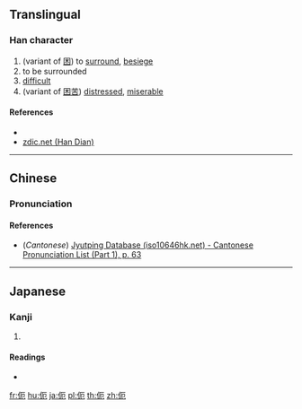 {{character info/new}}
==Translingual==

===Han character===
{{Han char|rn=9|rad=人|as=04|sn=6|four=|canj=OMSU|ids=⿰亻厄}}

# (variant of [[困]]) to [[surround]], [[besiege]]
# to be surrounded
# [[difficult]]
# (variant of [[困苦]]) [[distressed]], [[miserable]]

====References====
* {{Han ref|kx=0095.190|dkj=00434|dj=0202.030|hdz=10120.040|uh=4F0C|ud=20236}}
* [http://www.zdic.net/zd/zi/ZdicE4ZdicBCZdic8C.htm zdic.net (Han Dian)]

----

==Chinese==
{{zh-forms}}

===Pronunciation===
{{zh-pron
|m=ài
|c=aai3,ngaai3
|mc=
|oc=
|ma=
|cat=v,a
}}

====References====
* (''Cantonese'') [http://www.iso10646hk.net/jp/document/download.jsp Jyutping Database (iso10646hk.net) - Cantonese Pronunciation List (Part 1), p. 63]

----

==Japanese==

===Kanji===
{{ja-kanji|grade=|rs=人04}}

# {{defn|lang=ja|sort=人04}}

====Readings====
* {{ja-readings|on=[[あい]] (ai), [[あ]] (a)|kun=[[くるしむ]] (kurushimu)}}

[[fr:伌]]
[[hu:伌]]
[[ja:伌]]
[[pl:伌]]
[[th:伌]]
[[zh:伌]]